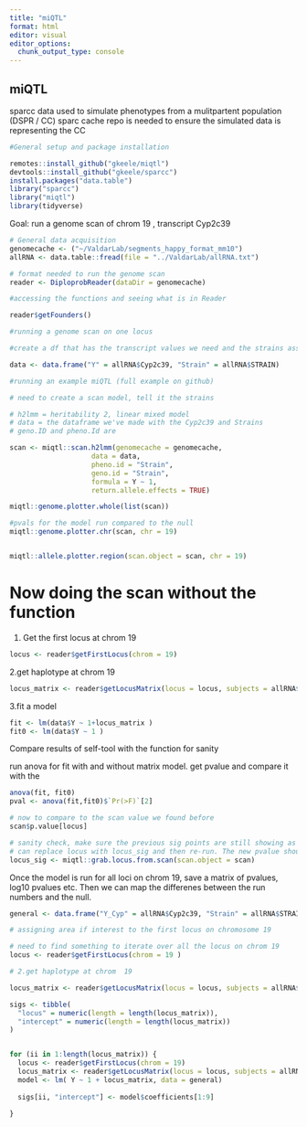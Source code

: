 ```yaml
---
title: "miQTL"
format: html
editor: visual
editor_options: 
  chunk_output_type: console
---
```


## miQTL

sparcc data used to simulate phenotypes from a mulitpartent population (DSPR / CC) sparc cache repo is needed to ensure the simulated data is representing the CC

```r

#General setup and package installation

remotes::install_github("gkeele/miqtl")
devtools::install_github("gkeele/sparcc")
install.packages("data.table")
library("sparcc")
library("miqtl")
library(tidyverse)

```

Goal: run a genome scan of chrom 19 , transcript Cyp2c39

```r
# General data acquisition
genomecache <- ("~/ValdarLab/segments_happy_format_mm10")
allRNA <- data.table::fread(file = "../ValdarLab/allRNA.txt")

# format needed to run the genome scan
reader <- DiploprobReader(dataDir = genomecache)

#accessing the functions and seeing what is in Reader 

reader$getFounders()

#running a genome scan on one locus

#create a df that has the transcript values we need and the strains associated

data <- data.frame("Y" = allRNA$Cyp2c39, "Strain" = allRNA$STRAIN)

#running an example miQTL (full example on github) 

# need to create a scan model, tell it the strains

# h2lmm = heritability 2, linear mixed model
# data = the dataframe we've made with the Cyp2c39 and Strains
# geno.ID and pheno.Id are 

scan <- miqtl::scan.h2lmm(genomecache = genomecache, 
                    data = data, 
                    pheno.id = "Strain", 
                    geno.id = "Strain",
                    formula = Y ~ 1,
                    return.allele.effects = TRUE)

miqtl::genome.plotter.whole(list(scan))

#pvals for the model run compared to the null
miqtl::genome.plotter.chr(scan, chr = 19)


miqtl::allele.plotter.region(scan.object = scan, chr = 19)


```

# Now doing the scan without the function

1. Get the first locus at chrom 19

```r
locus <- reader$getFirstLocus(chrom = 19)
```

2.get haplotype at chrom  19
```r
locus_matrix <- reader$getLocusMatrix(locus = locus, subjects = allRNA$STRAIN, model = "additive")
```


3.fit a model

```r
fit <- lm(data$Y ~ 1+locus_matrix )
fit0 <- lm(data$Y ~ 1 )
```


Compare results of self-tool with the function for sanity

run anova for fit with and without matrix model. get pvalue and compare it with the 

```r
anova(fit, fit0)
pval <- anova(fit,fit0)$`Pr(>F)`[2]

# now to compare to the scan value we found before
scan$p.value[locus]

# sanity check, make sure the previous sig points are still showing as sig in the manual version
# can replace locus with locus_sig and then re-run. The new pvalue should be hella sig
locus_sig <- miqtl::grab.locus.from.scan(scan.object = scan)

```

Once the model is run for all loci on chrom 19, save a matrix of pvalues, log10 pvalues etc. Then we can map the differenes between the run numbers and the null.


```r

general <- data.frame("Y_Cyp" = allRNA$Cyp2c39, "Strain" = allRNA$STRAIN)

# assigning area if interest to the first locus on chromosome 19

# need to find something to iterate over all the locus on chrom 19
locus <- reader$getFirstLocus(chrom = 19 )

# 2.get haplotype at chrom  19

locus_matrix <- reader$getLocusMatrix(locus = locus, subjects = allRNA$STRAIN, model = "additive")


```



```r



sigs <- tibble(
  "locus" = numeric(length = length(locus_matrix)),
  "intercept" = numeric(length = length(locus_matrix))
)


for (ii in 1:length(locus_matrix)) {
  locus <- reader$getFirstLocus(chrom = 19)
  locus_matrix <- reader$getLocusMatrix(locus = locus, subjects = allRNA$STRAIN, model = "additive")
  model <- lm( Y ~ 1 + locus_matrix, data = general)
  
  sigs[ii, "intercept"] <- model$coefficients[1:9]
  
}




```

















